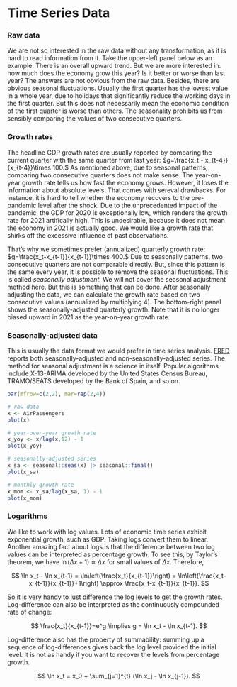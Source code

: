 # Time Series Data

### Raw data {.unnumbered}

We are not so interested in the raw data without any transformation, as
it is hard to read information from it. Take the upper-left panel below 
as an example. There is an overall upward trend. But we are
more interested in: how much does the economy grow this year? Is it
better or worse than last year? The answers are not obvious from the raw
data. Besides, there are obvious seasonal fluctuations. Usually the
first quarter has the lowest value in a whole year, due to holidays that
significantly reduce the working days in the first quarter. But this
does not necessarily mean the economic condition of the first quarter is
worse than others. The seasonality prohibits us from sensibly comparing
the values of two consecutive quarters.

### Growth rates {.unnumbered}

The headline GDP growth rates are usually reported by comparing the
current quarter with the same quarter from last year:
$g=\frac{x_t - x_{t-4}}{x_{t-4}}\times 100.$ As mentioned above, due to
seasonal patterns, comparing two consecutive quarters does not make
sense. The year-on-year growth rate tells us how fast the economy grows.
However, it loses the information about absolute levels. That comes with
sereval drawbacks. For instance, it is hard to tell whether the economy
recovers to the pre-pandemic level after the shock. Due to the
unprecedented impact of the pandemic, the GDP for 2020 is exceptionally
low, which renders the growth rate for 2021 artifically high. This is
undesirable, because it does not mean the economy in 2021 is actually
good. We would like a growth rate that shirks off the excessive
influence of past observations.

That's why we sometimes prefer (annualized) quarterly growth rate:
$g=\frac{x_t-x_{t-1}}{x_{t-1}}\times 400.$ Due to seasonally patterns,
two consecutive quarters are not comparable directly. But, since this
pattern is the same every year, it is possible to remove the seasonal
fluctuations. This is called *seasonally adjustment*. We will not cover
the seasonal adjustment method here. But this is something that can be
done. After seasonally adjusting the data, we can calculate the growth
rate based on two consecutive values (annualized by multiplying $4$).
The bottom-right panel shows the seasonally-adjusted
quarterly growth. Note that it is no longer biased upward in 2021 as the
year-on-year growth rate.

### Seasonally-adjusted data {.unnumbered}

This is usually the data format we would prefer in time series analysis.
[FRED](https://fred.stlouisfed.org/) reports both seasonally-adjusted
and non-seasonally-adjusted series. The method for seasonal adjustment
is a science in itself. Popular algorithms include X-13-ARIMA developed
by the United States Census Bureau, TRAMO/SEATS developed by the Bank of
Spain, and so on.

```r

par(mfrow=c(2,2), mar=rep(2,4))

# raw data
x <- AirPassengers
plot(x)

# year-over-year growth rate
x_yoy <- x/lag(x,12) - 1
plot(x_yoy)

# seasonally-adjusted series
x_sa <- seasonal::seas(x) |> seasonal::final()
plot(x_sa)

# monthly growth rate
x_mom <- x_sa/lag(x_sa, 1) - 1
plot(x_mom)

```


### Logarithms {.unnumbered}

We like to work with log values. Lots of economic time series exhibit
exponential growth, such as GDP. Taking logs convert them to linear.
Another amazing fact about logs is that the difference between two log
values can be interpreted as percentage growth. To see this, by Taylor's
theorem, we have $\ln(\Delta x +1) \approx \Delta x$ for small values of
$\Delta x$. Therefore,

$$
\ln x_t - \ln x_{t-1} = \ln\left(\frac{x_t}{x_{t-1}}\right) = \ln\left(\frac{x_t-x_{t-1}}{x_{t-1}}+1\right) \approx \frac{x_t-x_{t-1}}{x_{t-1}}.
$$

So it is very handy to just difference the log levels to get the growth
rates. Log-difference can also be interpreted as the continuously
compounded rate of change:

$$
\frac{x_t}{x_{t-1}}=e^g \implies g = \ln x_t - \ln x_{t-1}.
$$

Log-difference also has the property of summability: summing up a
sequence of log-differences gives back the log level provided the
initial level. It is not as handy if you want to recover the levels from
percentage growth.

$$
\ln x_t = x_0 + \sum_{j=1}^{t} (\ln x_j - \ln x_{j-1}).
$$

